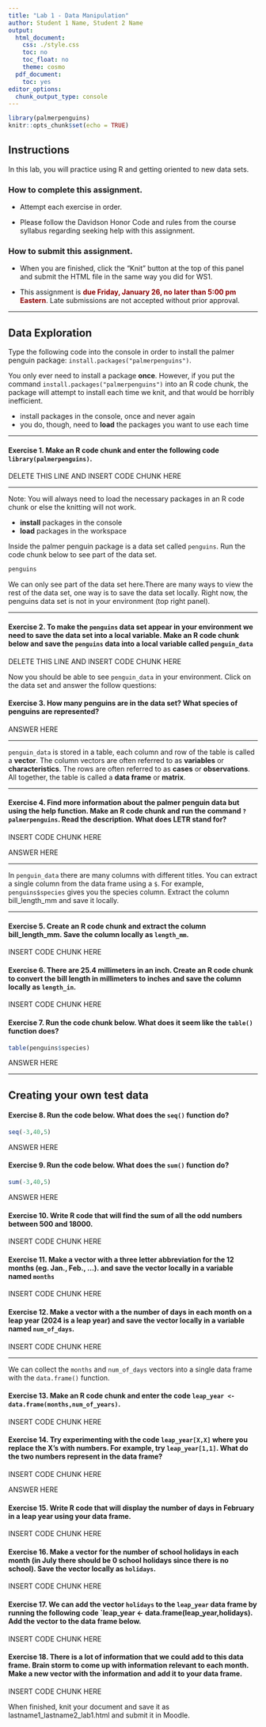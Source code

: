 ```yaml
---
title: "Lab 1 - Data Manipulation"
author: Student 1 Name, Student 2 Name
output:
  html_document:
    css: ./style.css
    toc: no
    toc_float: no
    theme: cosmo
  pdf_document:
    toc: yes
editor_options:
  chunk_output_type: console
---
```


```r
library(palmerpenguins)
knitr::opts_chunk$set(echo = TRUE)
```

## Instructions

In this lab, you will practice using R and getting oriented to new data sets. 

### How to **complete** this assignment.

* Attempt each exercise in order.

* Please follow the Davidson Honor Code and rules from the course syllabus regarding seeking help with this assignment.

### How to **submit** this assignment.

* When you are finished, click the "Knit" button at the top of this panel and submit the HTML file in the same way you did for WS1. 

* This assignment is <font color="darkred">**due Friday, January 26, no later than 5:00 pm Eastern**</font>. Late submissions are not accepted without prior approval. 

---

## Data Exploration


Type the following code into the console in order to install the palmer penguin package: `install.packages("palmerpenguins")`.

You only ever need to install a package **once**. However, if you put the command `install.packages("palmerpenguins")` into an R code chunk, the package will attempt to install each time we knit, and that would be horribly inefficient.

+ install packages in the console, once and never again
+ you do, though, need to **load** the packages you want to use each time

---

#### **Exercise 1. Make an R code chunk and enter the following code `library(palmerpenguins)`.**

DELETE THIS LINE AND INSERT CODE CHUNK HERE

---

Note: You will always need to load the necessary packages in an R code chunk or else the knitting will not work. 

+ **install** packages in the console 
+ **load** packages in the workspace

Inside the palmer penguin package is a data set called `penguins`. Run the code chunk below to see part of the data set.

```r
penguins
```

We can only see part of the data set here.There are many ways to view the rest of the data set, one way is to save the data set locally. Right now, the penguins data set is not in your environment (top right panel).

---

#### **Exercise 2. To make the `penguins` data set appear in your environment we need to save the data set into a local variable. Make an R code chunk below and save the `penguins` data into a local variable called `penguin_data`**

DELETE THIS LINE AND INSERT CODE CHUNK HERE

Now you should be able to see `penguin_data` in your environment. Click on the data set and answer the follow questions:

#### **Exercise 3. How many penguins are in the data set? What species of penguins are represented?**

<div>
:::{#answer}
ANSWER HERE
:::
</div>

---

`penguin_data` is stored in a table, each column and row of the table is called a **vector**. The column vectors are often referred to as **variables** or **characteristics**. The rows are often referred to as **cases** or **observations**. All together, the table is called a **data frame** or **matrix**.

---

#### **Exercise 4. Find more information about the palmer penguin data but using the help function. Make an R code chunk and run the command `?palmerpenguins`. Read the description. What does LETR stand for?**

INSERT CODE CHUNK HERE

<div>
:::{#answer}
ANSWER HERE
:::
</div>

---

In `penguin_data` there are many columns with different titles. You can extract a single column from the data frame using a `$`. For example, `penguins$species` gives you the species column. Extract the column bill_length_mm and save it locally.

---

#### **Exercise 5. Create an R code chunk and extract the column bill_length_mm. Save the column locally as `length_mm`. **

INSERT CODE CHUNK HERE

#### **Exercise 6. There are 25.4 millimeters in an inch. Create an R code chunk to convert the bill length in millimeters to inches and save the column locally as `length_in`. **

INSERT CODE CHUNK HERE

#### **Exercise 7. Run the code chunk below. What does it seem like the `table()` function does?**

```r
table(penguins$species)
```

<div>
:::{#answer}

ANSWER HERE

:::
</div>

---

## Creating your own test data


#### **Exercise 8. Run the code below. What does the `seq()` function do?**

```r
seq(-3,40,5)
```

<div>
:::{#answer}

ANSWER HERE

:::
</div>




#### **Exercise 9. Run the code below. What does the `sum()` function do?**

```r
sum(-3,40,5)
```

<div>
:::{#answer}

ANSWER HERE

:::
</div>

#### **Exercise 10. Write R code that will find the sum of all the odd numbers between 500 and 18000.**

INSERT CODE CHUNK HERE

#### **Exercise 11. Make a vector with a three letter abbreviation for the 12 months (eg. Jan., Feb., ...). and save the vector locally in a variable named `months` **

INSERT CODE CHUNK HERE

#### **Exercise 12. Make a vector with a the number of days in each month on a leap year (2024 is a leap year) and save the vector locally in a variable named `num_of_days`.**

INSERT CODE CHUNK HERE

---

We can collect the `months` and `num_of_days` vectors into a single data frame with the `data.frame()` function.

#### **Exercise 13. Make an R code chunk and enter the code `leap_year <- data.frame(months,num_of_years)`.**

INSERT CODE CHUNK HERE

#### **Exercise 14. Try experimenting with the code `leap_year[X,X]` where you replace the X's with numbers. For example, try `leap_year[1,1]`. What do the two numbers represent in the data frame?**

INSERT CODE CHUNK HERE

<div>
:::{#answer}

ANSWER HERE

:::
</div>

#### **Exercise 15. Write R code that will display the number of days in February in a leap year using your data frame.**

INSERT CODE CHUNK HERE

#### **Exercise 16. Make a vector for the number of school holidays in each month (in July there should be 0 school holidays since there is no school). Save the vector locally as `holidays`.**

INSERT CODE CHUNK HERE

#### **Exercise 17. We can add the vector `holidays` to the `leap_year` data frame by running the following code `leap_year <- data.frame(leap_year,holidays). Add the vector to the data frame below.**

INSERT CODE CHUNK HERE

#### **Exercise 18. There is a lot of information that we could add to this data frame. Brain storm to come up with information relevant to each month. Make a new vector with the information and add it to your data frame.**

INSERT CODE CHUNK HERE

When finished, knit your document and save it as lastname1_lastname2_lab1.html and submit it in Moodle.












